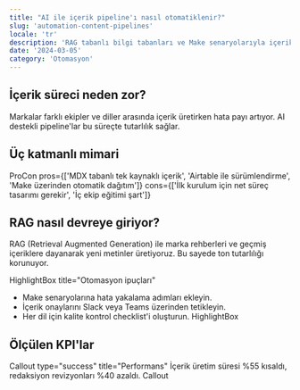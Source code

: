 ```yaml
---
title: "AI ile içerik pipeline'ı nasıl otomatiklenir?"
slug: 'automation-content-pipelines'
locale: 'tr'
description: 'RAG tabanlı bilgi tabanları ve Make senaryolarıyla içerik sürecini otomatik hale getirme rehberi.'
date: '2024-03-05'
category: 'Otomasyon'
---
```


## İçerik süreci neden zor?

Markalar farklı ekipler ve diller arasında içerik üretirken hata payı artıyor. AI destekli pipeline'lar bu süreçte tutarlılık sağlar.

## Üç katmanlı mimari

ProCon pros={['MDX tabanlı tek kaynaklı içerik', 'Airtable ile sürümlendirme', 'Make üzerinden otomatik dağıtım']} cons={['İlk kurulum için net süreç tasarımı gerekir', 'İç ekip eğitimi şart']}

## RAG nasıl devreye giriyor?

RAG (Retrieval Augmented Generation) ile marka rehberleri ve geçmiş içeriklere dayanarak yeni metinler üretiyoruz. Bu sayede ton tutarlılığı korunuyor.

HighlightBox title="Otomasyon ipuçları"

- Make senaryolarına hata yakalama adımları ekleyin.
- İçerik onaylarını Slack veya Teams üzerinden tetikleyin.
- Her dil için kalite kontrol checklist'i oluşturun.
  HighlightBox

## Ölçülen KPI'lar

Callout type="success" title="Performans"
İçerik üretim süresi %55 kısaldı, redaksiyon revizyonları %40 azaldı.
Callout
